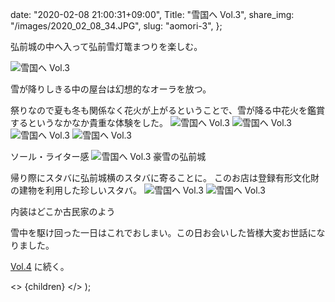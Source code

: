 
  date: "2020-02-08 21:00:31+09:00",
  Title: "雪国へ Vol.3",
  share_img: "/images/2020_02_08_34.JPG",
  slug: "aomori-3",
};

弘前城の中へ入って弘前雪灯篭まつりを楽しむ。

![雪国へ Vol.3](/images/2020_02_08_30.JPG)

<span className="caption">雪が降りしきる中の屋台は幻想的なオーラを放つ。</span>

祭りなので夏も冬も関係なく花火が上がるということで、雪が降る中花火を鑑賞するというなかなか貴重な体験をした。
![雪国へ Vol.3](/images/2020_02_08_31.JPG)
![雪国へ Vol.3](/images/2020_02_08_32.JPG)
![雪国へ Vol.3](/images/2020_02_08_33.JPG)
![雪国へ Vol.3](/images/2020_02_08_34.JPG)

<span className="caption">ソール・ライター感</span>
![雪国へ Vol.3](/images/2020_02_08_35.JPG)
<span className="caption">豪雪の弘前城</span>

帰り際にスタバに弘前城横のスタバに寄ることに。
このお店は登録有形文化財の建物を利用した珍しいスタバ。
![雪国へ Vol.3](/images/2020_02_08_36.JPG)
![雪国へ Vol.3](/images/2020_02_08_37.JPG)

<span className="caption">内装はどこか古民家のよう</span>

雪中を駆け回った一日はこれでおしまい。この日お会いした皆様大変お世話になりました。

<a href="https://photos.dream-exp.net/2020/02/aomori-4/">Vol.4</a> に続く。

  <>
    <Head>
      <title>{meta.Title} | 異郷好実</title>
    </Head>
    <PostLayout meta={meta}>{children}</PostLayout>
  </>
);
